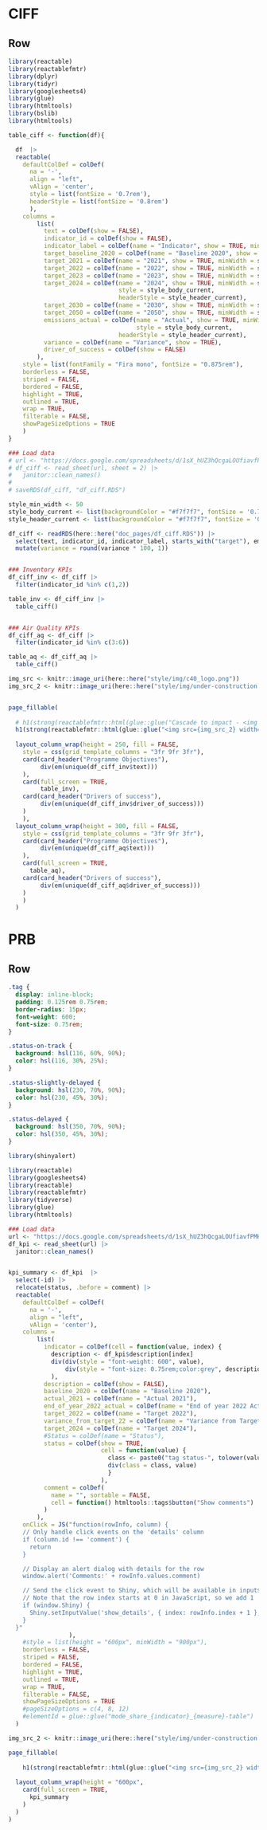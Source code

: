 

CIFF  {data-navmenu="Summary" data-height='4500px' }
=====================================

Row
-------------------------------------

```r
library(reactable)
library(reactablefmtr)
library(dplyr)
library(tidyr)
library(googlesheets4)
library(glue)
library(htmltools)
library(bslib)
library(htmltools)
```
```r
table_ciff <- function(df){

  df  |> 
  reactable(
    defaultColDef = colDef(
      na = '-', 
      align = "left",
      vAlign = 'center',
      style = list(fontSize = '0.7rem'),
      headerStyle = list(fontSize = '0.8rem')
      ),
    columns = 
        list(
          text = colDef(show = FALSE),
          indicator_id = colDef(show = FALSE),
          indicator_label = colDef(name = "Indicator", show = TRUE, minWidth = 200),
          target_baseline_2020 = colDef(name = "Baseline 2020", show = TRUE, minWidth = 80),
          target_2021 = colDef(name = "2021", show = TRUE, minWidth = style_min_width),
          target_2022 = colDef(name = "2022", show = TRUE, minWidth = style_min_width),
          target_2023 = colDef(name = "2023", show = TRUE, minWidth = style_min_width),
          target_2024 = colDef(name = "2024", show = TRUE, minWidth = style_min_width,
                               style = style_body_current, 
                               headerStyle = style_header_current),
          target_2030 = colDef(name = "2030", show = TRUE, minWidth = style_min_width),
          target_2050 = colDef(name = "2050", show = TRUE, minWidth = style_min_width),
          emissions_actual = colDef(name = "Actual", show = TRUE, minWidth = 60,
                                    style = style_body_current, 
                               headerStyle = style_header_current),
          variance = colDef(name = "Variance", show = TRUE),
          driver_of_success = colDef(show = FALSE)
        ),
    style = list(fontFamily = "Fira mono", fontSize = "0.875rem"),
    borderless = FALSE,
    striped = FALSE,
    bordered = FALSE,
    highlight = TRUE,
    outlined = TRUE,
    wrap = TRUE,
    filterable = FALSE,
    showPageSizeOptions = TRUE
    )
}
```


```r
### Load data
# url <- "https://docs.google.com/spreadsheets/d/1sX_hUZ3hQcgaLOUfiavfPMHsfx3-SSB7QA8kzQ0vul8/edit#gid=0"
# df_ciff <- read_sheet(url, sheet = 2) |>
#   janitor::clean_names()
# 
# saveRDS(df_ciff, "df_ciff.RDS")

style_min_width <- 50
style_body_current <- list(backgroundColor = "#f7f7f7", fontSize = '0.75rem',fontWeight = "bold")
style_header_current <- list(backgroundColor = "#f7f7f7", fontSize = '0.8rem',fontWeight = "bold")

df_ciff <- readRDS(here::here("doc_pages/df_ciff.RDS")) |> 
  select(text, indicator_id, indicator_label, starts_with("target"), emissions_actual, variance, driver_of_success) |> 
  mutate(variance = round(variance * 100, 1))


### Inventory KPIs
df_ciff_inv <- df_ciff |> 
  filter(indicator_id %in% c(1,2))

table_inv <- df_ciff_inv |> 
  table_ciff()


### Air Quality KPIs
df_ciff_aq <- df_ciff |> 
  filter(indicator_id %in% c(3:6))

table_aq <- df_ciff_aq |> 
  table_ciff()
```

```r
img_src <- knitr::image_uri(here::here("style/img/c40_logo.png"))
img_src_2 <- knitr::image_uri(here::here("style/img/under-construction.png"))


page_fillable(
  
  # h1(strong(reactablefmtr::html(glue::glue("Cascade to impact - <img src={img_src} width='60' height='55'> <p style='color: #87CEEB'>Feb-2024</p>")))),
  h1(strong(reactablefmtr::html(glue::glue("<img src={img_src_2} width='60' height='55'> Page under maintainance, values inside are not valid")))),
  
  layout_column_wrap(height = 250, fill = FALSE,
    style = css(grid_template_columns = "3fr 9fr 3fr"),
    card(card_header("Programme Objectives"),
         div(em(unique(df_ciff_inv$text)))
    ),
    card(full_screen = TRUE,
         table_inv),
    card(card_header("Drivers of success"),
         div(em(unique(df_ciff_inv$driver_of_success)))
    )
    ),
  layout_column_wrap(height = 300, fill = FALSE,
    style = css(grid_template_columns = "3fr 9fr 3fr"),
    card(card_header("Programme Objectives"),
         div(em(unique(df_ciff_aq$text)))
    ),
    card(full_screen = TRUE,
      table_aq),
    card(card_header("Drivers of success"),
         div(em(unique(df_ciff_aq$driver_of_success)))
    )
    )
  )
```



PRB  {data-navmenu="Summary" data-height='4500px' }
=====================================

Row
-------------------------------------

```css

.tag {
  display: inline-block;
  padding: 0.125rem 0.75rem;
  border-radius: 15px;
  font-weight: 600;
  font-size: 0.75rem;
}

.status-on-track {
  background: hsl(116, 60%, 90%);
  color: hsl(116, 30%, 25%);
}

.status-slightly-delayed {
  background: hsl(230, 70%, 90%);
  color: hsl(230, 45%, 30%);
}

.status-delayed {
  background: hsl(350, 70%, 90%);
  color: hsl(350, 45%, 30%);
}

```

```r
library(shinyalert)

```


```r
library(reactable)
library(googlesheets4)
library(reactable)
library(reactablefmtr)
library(tidyverse)
library(glue)
library(htmltools)

### Load data
url <- "https://docs.google.com/spreadsheets/d/1sX_hUZ3hQcgaLOUfiavfPMHsfx3-SSB7QA8kzQ0vul8/edit#gid=0"
df_kpi <- read_sheet(url) |> 
  janitor::clean_names()


kpi_summary <- df_kpi  |> 
  select(-id) |> 
  relocate(status, .before = comment) |> 
  reactable(
    defaultColDef = colDef(
      na = '-', 
      align = "left",
      vAlign = 'center'),
    columns = 
        list(
          indicator = colDef(cell = function(value, index) {
            description <- df_kpi$description[index]
            div(div(style = "font-weight: 600", value),
                div(style = "font-size: 0.75rem;color:grey", description))}
            ),
          description = colDef(show = FALSE),
          baseline_2020 = colDef(name = "Baseline 2020"),
          actual_2021 = colDef(name = "Actual 2021"),
          end_of_year_2022_actual = colDef(name = "End of year 2022 Actual"),
          target_2022 = colDef(name = "Target 2022"),
          variance_from_target_22 = colDef(name = "Variance from Target ‘22"),
          target_2024 = colDef(name = "Target 2024"),
          #Status = colDef(name = "Status"),
          status = colDef(show = TRUE, 
                          cell = function(value) {
                            class <- paste0("tag status-", tolower(value))
                            div(class = class, value)
                            }
                          ),
          comment = colDef(
            name = "", sortable = FALSE,
            cell = function() htmltools::tags$button("Show comments")
          )
        ),
    onClick = JS("function(rowInfo, column) {
    // Only handle click events on the 'details' column
    if (column.id !== 'comment') {
      return
    }

    // Display an alert dialog with details for the row
    window.alert('Comments:' + rowInfo.values.comment)

    // Send the click event to Shiny, which will be available in input$show_details
    // Note that the row index starts at 0 in JavaScript, so we add 1
    if (window.Shiny) {
      Shiny.setInputValue('show_details', { index: rowInfo.index + 1 }, { priority: 'event' })
    }
  }"
                 ),
    #style = list(height = "600px", minWidth = "900px"),
    borderless = FALSE,
    striped = FALSE,
    bordered = FALSE,
    highlight = TRUE,
    outlined = TRUE,
    wrap = TRUE,
    filterable = FALSE,
    showPageSizeOptions = TRUE
    #pageSizeOptions = c(4, 8, 12)
    #elementId = glue::glue("mode_share_{indicator}_{measure}-table")
  )

```


```r
img_src_2 <- knitr::image_uri(here::here("style/img/under-construction.png"))

page_fillable(
  
    h1(strong(reactablefmtr::html(glue::glue("<img src={img_src_2} width='60' height='55'> Page under maintainance, values inside are not valid")))),
    
  layout_column_wrap(height = "600px",
    card(full_screen = TRUE,
      kpi_summary
    )
  )
)
```

